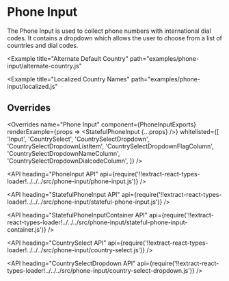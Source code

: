 <!--
Copyright (c) 2018-2019 Uber Technologies, Inc.

This source code is licensed under the MIT license found in the
LICENSE file in the root directory of this source tree.
-->





# Phone Input

The Phone Input is used to collect phone numbers with international dial codes.
It contains a dropdown which allows the user to choose from a list of countries and dial codes.

<Example title="Basic Usage" path="examples/phone-input/basic.js">
  <PhoneInputBasic />
</Example>

<Example
  title="Alternate Default Country"
  path="examples/phone-input/alternate-country.js"
>
  <PhoneInputAlternateCountry />
</Example>

<Example title="Controlled" path="examples/phone-input/controlled.js">
  <PhoneInputControlled />
</Example>

<Example
  title="Localized Country Names"
  path="examples/phone-input/localized.js"
>
  <PhoneInputLocalized />
</Example>

## Overrides

<Overrides
  name="Phone Input"
  component={PhoneInputExports}
  renderExample={props => <StatefulPhoneInput {...props} />}
  whitelisted={[
    'Input',
    'CountrySelect',
    'CountrySelectDropdown',
    'CountrySelectDropdownListItem',
    'CountrySelectDropdownFlagColumn',
    'CountrySelectDropdownNameColumn',
    'CountrySelectDropdownDialcodeColumn',
  ]}
/>

<API
  heading="PhoneInput API"
  api={require('!!extract-react-types-loader!../../../src/phone-input/phone-input.js')}
/>

<API
  heading="StatefulPhoneInput API"
  api={require('!!extract-react-types-loader!../../../src/phone-input/stateful-phone-input.js')}
/>

<API
  heading="StatefulPhoneInputContainer API"
  api={require('!!extract-react-types-loader!../../../src/phone-input/stateful-phone-input-container.js')}
/>

<API
  heading="CountrySelect API"
  api={require('!!extract-react-types-loader!../../../src/phone-input/country-select.js')}
/>

<API
  heading="CountrySelectDropdown API"
  api={require('!!extract-react-types-loader!../../../src/phone-input/country-select-dropdown.js')}
/>
